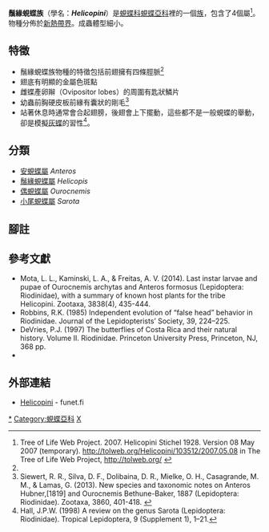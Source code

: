 {{NoteTA|G1=Butterfly}}
{{Automatic Taxobox
| taxon = Helicopini
| authority = Stichel, 1928
| fossil_range = {{fossilrange|47|0|earliest=55}}<small>從古近紀[[始新世|始新世]]至今<ref name=e2015>Espeland, M., Hall, J. P., DeVries, P. J., Lees, D. C., Cornwall, M., Hsu, Y. F., ... & Salzman, S. 2015. Ancient Neotropical origin and recent recolonisation: Phylogeny, biogeography and diversification of the Riodinidae (Lepidoptera: Papilionoidea). Molecular phylogenetics and evolution, 93, 296-306. {{en}}</ref></small>
| image = Helicopis cupido (2872475938).jpg
| image_caption = [[鬚緣蜆蝶|鬚緣蜆蝶]]<br />''Helicopis cupido''
| diversity = 共41種
| diversity_link = 生物多樣性
| type_genus = [[鬚緣蜆蝶屬|鬚緣蜆蝶屬]]<br />''Helicopis''
| type_genus_authority = Fabricius, 1807
| subdivision_ranks = 屬
| subdivision = 共4個屬，詳閱正文。
}}

'''鬚緣蜆蝶族'''（學名：'''''Helicopini'''''）是[[蜆蝶科|蜆蝶科]][[蜆蝶亞科|蜆蝶亞科]]裡的一個[[族_(生物)|族]]，包含了4個屬<ref>Tree of Life Web Project. 2007. Helicopini Stichel 1928. Version 08 May 2007 (temporary). http://tolweb.org/Helicopini/103512/2007.05.08 in The Tree of Life Web Project, http://tolweb.org/ {{Wayback|url=http://tolweb.org/ |date=20110515100516 }} {{en}}</ref>。物種分佈於[[新熱帶界|新熱帶界]]。成蟲體型細小。

== 特徵 ==
* 鬚緣蜆蝶族物種的特徵包括前翅擁有四條脛脈<ref name=e2015/>
* 翅底有明顯的金屬色斑點
* 雌蝶產卵辮（Ovipositor lobes）的周圍有匙狀鱗片
* 幼蟲前胸硬皮板前緣有囊狀的剛毛<ref>Siewert, R. R., Silva, D. F., Dolibaina, D. R., Mielke, O. H., Casagrande, M. M., & Lamas, G. (2013). New species and taxonomic notes on Anteros Hubner,[1819] and Ourocnemis Bethune-Baker, 1887 (Lepidoptera: Riodinidae). Zootaxa, 3860, 401-418. {{en}}</ref>
* 站著休息時通常會合起翅膀，後翅會上下擺動，這些都不是一般蜆蝶的舉動，卻是模擬[[灰蝶科|灰蝶]]的習性<ref>Hall, J.P.W. (1998) A review on the genus Sarota (Lepidoptera: Riodinidae). Tropical Lepidoptera, 9 (Supplement 1), 1–21.</ref>。

== 分類 ==
* [[安蜆蝶屬|安蜆蝶屬]] ''Anteros''
* [[鬚緣蜆蝶屬|鬚緣蜆蝶屬]] ''Helicopis''
* [[偶蜆蝶屬|偶蜆蝶屬]] ''Ourocnemis''
* [[小尾蜆蝶屬|小尾蜆蝶屬]] ''Sarota''

== 腳註 ==
<references/>

== 參考文獻 ==
{{Commons category|Helicopini}}
{{Wikispecies|Helicopini}}
* Mota, L. L., Kaminski, L. A., & Freitas, A. V. (2014). Last instar larvae and pupae of Ourocnemis archytas and Anteros formosus (Lepidoptera: Riodinidae), with a summary of known host plants for the tribe Helicopini. Zootaxa, 3838(4), 435-444. {{en}}
* Robbins, R.K. (1985) Independent evolution of “false head” behavior in Riodinidae. Journal of the Lepidopterists’ Society, 39, 224–225.
* DeVries, P.J. (1997) The butterflies of Costa Rica and their natural history. Volume II. Riodinidae. Princeton University Press, Princeton, NJ, 368 pp.
* {{Cite book | author = 寿建新, 周尧, 李宇飞 | title = 世界蝴蝶分類名錄 | location = 中國 | publisher = 陝西科學技術出版社 | date = 2006-04-01 | ISBN = 9787536936768}}

== 外部連結 ==
* [http://ftp.funet.fi/pub/sci/bio/life/insecta/lepidoptera/ditrysia/papilionoidea/riodinidae/#helicopini Helicopini] {{Wayback|url=http://ftp.funet.fi/pub/sci/bio/life/insecta/lepidoptera/ditrysia/papilionoidea/riodinidae/#helicopini |date=20161001185627 }} - funet.fi

{{蜆蝶亞科}}
{{Taxonbar}}
[[Category:鬚緣蜆蝶族|*]]
[[Category:蜆蝶亞科|Category:蜆蝶亞科]]
[[Category:_1928年描述的分类群|X]]